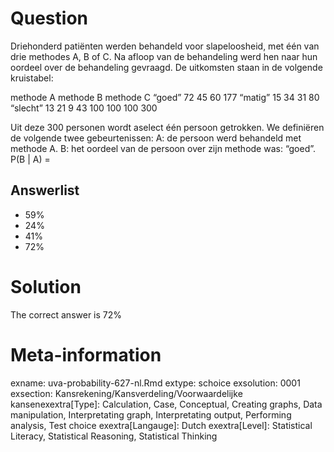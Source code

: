 Question
========

Driehonderd patiënten werden behandeld voor slapeloosheid, met één van drie methodes A, B of C. Na afloop van de behandeling werd hen naar hun oordeel over de behandeling gevraagd. De uitkomsten staan in de volgende kruistabel:

methode A methode B methode C
"goed" 72 45 60 177
"matig" 15 34 31 80
"slecht" 13 21 9 43
100 100 100 300

Uit deze 300 personen wordt aselect één persoon getrokken. We definiëren de volgende twee gebeurtenissen:
A: de persoon werd behandeld met methode A.
B: het oordeel van de persoon over zijn methode was: "goed".
P(B | A) = 

Answerlist
----------
* 59%
* 24%
* 41%
* 72%

Solution
========

The correct answer is  72% 

Meta-information
================
exname: uva-probability-627-nl.Rmd 
extype: schoice 
exsolution: 0001 
exsection: Kansrekening/Kansverdeling/Voorwaardelijke kansenexextra[Type]: Calculation, Case, Conceptual, Creating graphs, Data manipulation, Interpretating graph, Interpretating output, Performing analysis, Test choice 
exextra[Langauge]: Dutch 
exextra[Level]: Statistical Literacy, Statistical Reasoning, Statistical Thinking 
